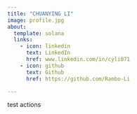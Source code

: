 ```yaml
---
title: "CHUANYING LI"
image: profile.jpg
about:
  template: solana
  links:
    - icon: linkedin
      text: LinkedIn
      href: www.linkedin.com/in/cyli071
    - icon: github
      text: Github
      href: https://github.com/Rambo-Li

---
```


test actions
